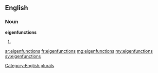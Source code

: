 ==English==

===Noun===
'''eigenfunctions'''

# {{plural of|[[eigenfunction]]}}

[[Category:English plurals]]

[[ar:eigenfunctions]]
[[fr:eigenfunctions]]
[[mg:eigenfunctions]]
[[my:eigenfunctions]]
[[sv:eigenfunctions]]